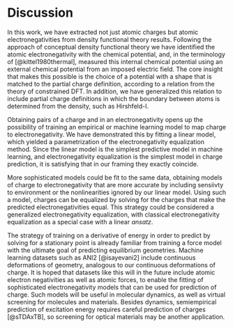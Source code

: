 # Discussion

In this work, we have extracted not just atomic charges but atomic electronegativities from density functional theory results.
Following the approach of conceptual density functional theory we have identified the atomic electronegativity with the chemical potential, and, in the terminology of [@kittel1980thermal], measured this internal chemical potential using an external chemical potential from an imposed electric field.
The core insight that makes this possible is the choice of a potential with a shape that is matched to the partial charge definition, according to a relation from the theory of constrained DFT.
In addition, we have generalized this relation to include partial charge definitions in which the boundary between atoms is determined from the density, such as Hirshfeld-I.

Obtaining pairs of a charge and in an electronegativity opens up the possibility of training an empirical or machine learning model to map charge to electronegativity.
We have demonstrated this by fitting a linear model, which yielded a parametrization of the electronegativity equalization method.
Since the linear model is the simplest predictive model in machine learning, and electronegativity equalization is the simplest model in charge prediction, it is satisfying that in our framing they exactly coincide.

More sophisticated models could be fit to the same data, obtaining models of charge to electronegativity that are more accurate by including sensiivty to environment or the nonlinearities ignored by our linear model.
Using such a model, charges can be equalized by solving for the charges that make the predicted electronegativities equal.
This strategy could be considered a generalized electronegativity equalization, with classical electronegativity equalization as a special case with a linear _ansatz_.


The strategy of training on a derivative of energy in order to predict by solving for a stationary point is already familiar from training a force model with the ultimate goal of predicting equilibrium geometries.
Machine learning datasets such as ANI2 [@isayevani2] include continuous deformations of geometry, analogous to our continuous deformations of charge.
It is hoped that datasets like this will in the future include atomic electron negativities as well as atomic forces, to enable the fitting of sophisticated electronegativity models that can be used for prediction of charge.
Such models will be useful in molecular dynamics, as well as virtual screening for molecules and materials.
Besides dynamics, semiempirical prediction of excitation energy requires careful prediction of charges [@sTDAxTB], so screening for optical materials may be another application.
